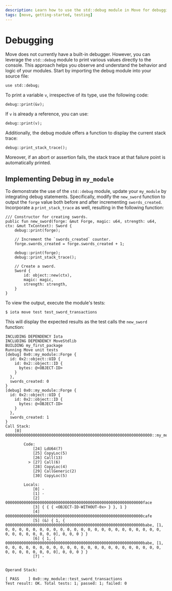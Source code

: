 ```yaml
---
description: Learn how to use the std::debug module in Move for debugging and printing values.
tags: [move, getting-started, testing]
---
```


# Debugging

Move does not currently have a built-in debugger. However, you can leverage the `std::debug` module to print various values directly to the console. This approach helps you observe and understand the behavior and logic of your modules. Start by importing the debug module into your source file:

```move
use std::debug;
```

To print a variable `v`, irrespective of its type, use the following code:

```move
debug::print(&v);
```

If `v` is already a reference, you can use:

```move
debug::print(v);
```

Additionally, the debug module offers a function to display the current stack trace:

```move
debug::print_stack_trace();
```

Moreover, if an abort or assertion fails, the stack trace at that failure point is automatically printed.

## Implementing Debug in `my_module`

To demonstrate the use of the `std::debug` module, update your `my_module` by integrating debug statements. Specifically, modify the `new_sword` function to output the `forge` value both before and after incrementing `swords_created`. Incorporate a `print_stack_trace` as well, resulting in the following function:

```move
/// Constructor for creating swords.
public fun new_sword(forge: &mut Forge, magic: u64, strength: u64, ctx: &mut TxContext): Sword {
    debug::print(forge);

    // Increment the `swords_created` counter.
    forge.swords_created = forge.swords_created + 1;

    debug::print(forge);
    debug::print_stack_trace();

    // Create a sword.
    Sword {
        id: object::new(ctx),
        magic: magic,
        strength: strength,
    }
}
```

To view the output, execute the module's tests:

```shell
$ iota move test test_sword_transactions
```

This will display the expected results as the test calls the `new_sword` function:

```shell
INCLUDING DEPENDENCY Iota
INCLUDING DEPENDENCY MoveStdlib
BUILDING my_first_package
Running Move unit tests
[debug] 0x0::my_module::Forge {
  id: 0x2::object::UID {
    id: 0x2::object::ID {
      bytes: @<OBJECT-ID>
    }
  },
  swords_created: 0
}
[debug] 0x0::my_module::Forge {
  id: 0x2::object::UID {
    id: 0x2::object::ID {
      bytes: @<OBJECT-ID>
    }
  },
  swords_created: 1
}
Call Stack:
    [0] 0000000000000000000000000000000000000000000000000000000000000000::my_module::test_sword_transactions

        Code:
            [24] LdU64(7)
            [25] CopyLoc(5)
            [26] Call(13)
          > [27] Call(6)
            [28] CopyLoc(4)
            [29] CallGeneric(2)
            [30] CopyLoc(5)

        Locals:
            [0] -
            [1] -
            [2] 000000000000000000000000000000000000000000000000000000000000face
            [3] { { { <OBJECT-ID-WITHOUT-0x> } }, 1 }
            [4] 000000000000000000000000000000000000000000000000000000000000cafe
            [5] (&) { 1, { 000000000000000000000000000000000000000000000000000000000000babe, [1, 0, 0, 0, 0, 0, 0, 0, 0, 0, 0, 0, 0, 0, 0, 0, 0, 0, 0, 0, 0, 0, 0, 0, 0, 0, 0, 0, 0, 0, 0, 0], 0, 0, 0 } }
            [6] { 1, { 000000000000000000000000000000000000000000000000000000000000babe, [1, 0, 0, 0, 0, 0, 0, 0, 0, 0, 0, 0, 0, 0, 0, 0, 0, 0, 0, 0, 0, 0, 0, 0, 0, 0, 0, 0, 0, 0, 0, 0], 0, 0, 0 } }
            [7] -


Operand Stack:

[ PASS    ] 0x0::my_module::test_sword_transactions
Test result: OK. Total tests: 1; passed: 1; failed: 0
```


<Quiz questions={questions} />
